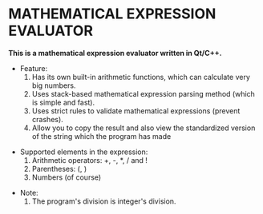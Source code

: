 =MATHEMATICAL EXPRESSION EVALUATOR=

'''This is a mathematical expression evaluator written in Qt/C++.'''

* Feature:
*# Has its own built-in arithmetic functions, which can calculate very big numbers.
*# Uses stack-based mathematical expression parsing method (which is simple and fast).
*# Uses strict rules to validate mathematical expressions (prevent crashes).
*# Allow you to copy the result and also view the standardized version of the string which the program has made

* Supported elements in the expression:
*# Arithmetic operators: +, -, *, / and !
*# Parentheses: (, ) 
*# Numbers (of course)

* Note:
*# The program's division is integer's division. 